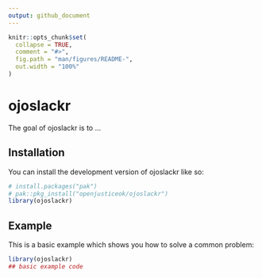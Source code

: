 ```yaml
---
output: github_document
---
```


<!-- README.md is generated from README.Rmd. Please edit that file -->

```r
knitr::opts_chunk$set(
  collapse = TRUE,
  comment = "#>",
  fig.path = "man/figures/README-",
  out.width = "100%"
)
```

# ojoslackr

<!-- badges: start -->
<!-- badges: end -->

The goal of ojoslackr is to ...

## Installation

You can install the development version of ojoslackr like so:

``` r
# install.packages("pak")
# pak::pkg_install("openjusticeok/ojoslackr")
library(ojoslackr)
```

## Example

This is a basic example which shows you how to solve a common problem:

```r
library(ojoslackr)
## basic example code
```
